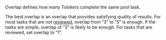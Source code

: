 <Cut title="What overlap should I set?">

Overlap defines how many Tolokers complete the same pool task.

The best overlap is an overlap that provides satisfying quality of results. For most tasks that are not [reviewed](https://toloka.ai/en/docs/glossary#assignment-review), overlap from “3” to “5” is enough. If the tasks are simple, overlap of “3” is likely to be enough. For tasks that are reviewed, set overlap to “1”.

</Cut>